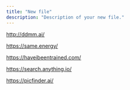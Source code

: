 ```yaml
---
title: "New file"
description: "Description of your new file."
---
```


[<u>http://ddmm.ai/</u>](http://ddmm.ai/)

[<u>https://same.energy/</u>](https://same.energy/)

[<u>https://haveibeentrained.com/</u>](https://haveibeentrained.com/)

[<u>https://search.anything.io/</u>](https://search.anything.io/)

[<u>https://picfinder.ai/</u>](https://picfinder.ai/)